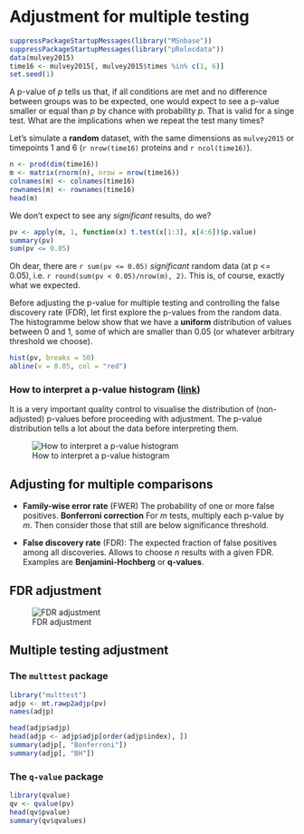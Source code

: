 # Adjustment for multiple testing

```r
suppressPackageStartupMessages(library("MSnbase"))
suppressPackageStartupMessages(library("pRolocdata"))
data(mulvey2015)
time16 <- mulvey2015[, mulvey2015$times %in% c(1, 6)]
set.seed(1)
```

A p-value of *p* tells us that, if all conditions are met and no
difference between groups was to be expected, one would expect to see
a p-value smaller or equal than *p* by chance with probability
*p*. That is valid for a singe test. What are the implications when we
repeat the test many times?

Let's simulate a **random** dataset, with the same dimensions as
`mulvey2015` or timepoints 1 and 6 (`r nrow(time16)` proteins and 
`r ncol(time16)`). 

```r
n <- prod(dim(time16))
m <- matrix(rnorm(n), nrow = nrow(time16))
colnames(m) <- colnames(time16)
rownames(m) <- rownames(time16)
head(m)
```

We don't expect to see any *significant* results, do we?

```r
pv <- apply(m, 1, function(x) t.test(x[1:3], x[4:6])$p.value)
summary(pv)
sum(pv <= 0.05)
```

Oh dear, there are `r sum(pv <= 0.05)` *significant* random data (at p
<= 0.05), i.e. `r round(sum(pv < 0.05)/nrow(m), 2)`. This is, of
course, exactly what we expected.

Before adjusting the p-value for multiple testing and controlling the
false discovery rate (FDR), let first explore the p-values from the
random data. The histogramme below show that we have a **uniform**
distribution of values between 0 and 1, some of which are smaller than
0.05 (or whatever arbitrary threshold we choose).

```r
hist(pv, breaks = 50)
abline(v = 0.05, col = "red")
```

### How to interpret a p-value histogram ([link](http://varianceexplained.org/statistics/interpreting-pvalue-histogram/))

It is a very important quality control to visualise the distribution
of (non-adjusted) p-values before proceeding with adjustment. The
p-value distribution tells a lot about the data before interpreting
them.

![How to interpret a p-value histogram](../img/plot_melted-1.png)

## Adjusting for multiple comparisons

* **Family-wise error rate** (FWER) The probability of one or more
    false positives. **Bonferroni correction** For *m* tests, multiply
    each p-value by *m*. Then consider those that still are below
    significance threshold.

* **False discovery rate** (FDR): The expected fraction of false
  positives among all discoveries. Allows to choose *n* results with a
  given FDR. Examples are **Benjamini-Hochberg** or **q-values**.

## FDR adjustment

![FDR adjustment](../img/adjhist.png)

## Multiple testing adjustment

### The `multtest` package

```r
library("multtest")
adjp <- mt.rawp2adjp(pv)
names(adjp)
```

```r
head(adjp$adjp)
head(adjp <- adjp$adjp[order(adjp$index), ])
summary(adjp[, "Bonferroni"])
summary(adjp[, "BH"])
```

### The `q-value` package

```r
library(qvalue)
qv <- qvalue(pv)
head(qv$pvalue)
summary(qv$qvalues)
```

